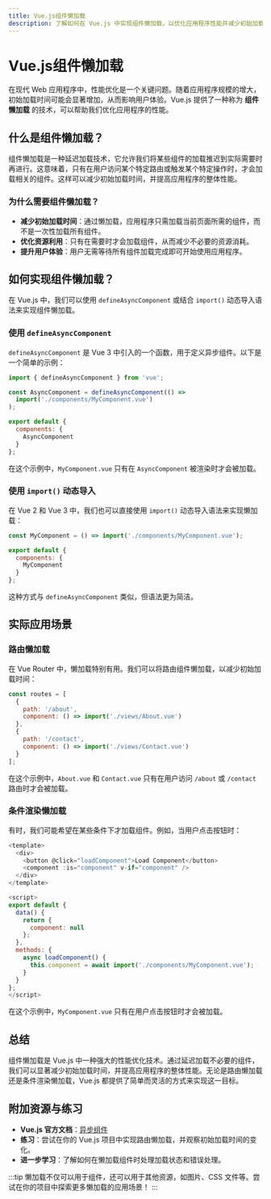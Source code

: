 ```yaml
---
title: Vue.js组件懒加载
description: 了解如何在 Vue.js 中实现组件懒加载，以优化应用程序性能并减少初始加载时间。
---
```


# Vue.js组件懒加载

在现代 Web 应用程序中，性能优化是一个关键问题。随着应用程序规模的增大，初始加载时间可能会显著增加，从而影响用户体验。Vue.js 提供了一种称为 **组件懒加载** 的技术，可以帮助我们优化应用程序的性能。

## 什么是组件懒加载？

组件懒加载是一种延迟加载技术，它允许我们将某些组件的加载推迟到实际需要时再进行。这意味着，只有在用户访问某个特定路由或触发某个特定操作时，才会加载相关的组件。这样可以减少初始加载时间，并提高应用程序的整体性能。

### 为什么需要组件懒加载？

- **减少初始加载时间**：通过懒加载，应用程序只需加载当前页面所需的组件，而不是一次性加载所有组件。
- **优化资源利用**：只有在需要时才会加载组件，从而减少不必要的资源消耗。
- **提升用户体验**：用户无需等待所有组件加载完成即可开始使用应用程序。

## 如何实现组件懒加载？

在 Vue.js 中，我们可以使用 `defineAsyncComponent` 或结合 `import()` 动态导入语法来实现组件懒加载。

### 使用 `defineAsyncComponent`

`defineAsyncComponent` 是 Vue 3 中引入的一个函数，用于定义异步组件。以下是一个简单的示例：

```javascript
import { defineAsyncComponent } from 'vue';

const AsyncComponent = defineAsyncComponent(() =>
  import('./components/MyComponent.vue')
);

export default {
  components: {
    AsyncComponent
  }
};
```

在这个示例中，`MyComponent.vue` 只有在 `AsyncComponent` 被渲染时才会被加载。

### 使用 `import()` 动态导入

在 Vue 2 和 Vue 3 中，我们也可以直接使用 `import()` 动态导入语法来实现懒加载：

```javascript
const MyComponent = () => import('./components/MyComponent.vue');

export default {
  components: {
    MyComponent
  }
};
```

这种方式与 `defineAsyncComponent` 类似，但语法更为简洁。

## 实际应用场景

### 路由懒加载

在 Vue Router 中，懒加载特别有用。我们可以将路由组件懒加载，以减少初始加载时间：

```javascript
const routes = [
  {
    path: '/about',
    component: () => import('./views/About.vue')
  },
  {
    path: '/contact',
    component: () => import('./views/Contact.vue')
  }
];
```

在这个示例中，`About.vue` 和 `Contact.vue` 只有在用户访问 `/about` 或 `/contact` 路由时才会被加载。

### 条件渲染懒加载

有时，我们可能希望在某些条件下才加载组件。例如，当用户点击按钮时：

```javascript
<template>
  <div>
    <button @click="loadComponent">Load Component</button>
    <component :is="component" v-if="component" />
  </div>
</template>

<script>
export default {
  data() {
    return {
      component: null
    };
  },
  methods: {
    async loadComponent() {
      this.component = await import('./components/MyComponent.vue');
    }
  }
};
</script>
```

在这个示例中，`MyComponent.vue` 只有在用户点击按钮时才会被加载。

## 总结

组件懒加载是 Vue.js 中一种强大的性能优化技术。通过延迟加载不必要的组件，我们可以显著减少初始加载时间，并提高应用程序的整体性能。无论是路由懒加载还是条件渲染懒加载，Vue.js 都提供了简单而灵活的方式来实现这一目标。

## 附加资源与练习

- **Vue.js 官方文档**：[异步组件](https://v3.vuejs.org/guide/component-dynamic-async.html)
- **练习**：尝试在你的 Vue.js 项目中实现路由懒加载，并观察初始加载时间的变化。
- **进一步学习**：了解如何在懒加载组件时处理加载状态和错误处理。

:::tip
懒加载不仅可以用于组件，还可以用于其他资源，如图片、CSS 文件等。尝试在你的项目中探索更多懒加载的应用场景！
:::